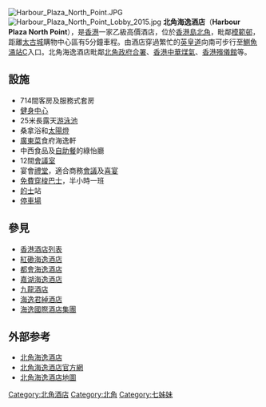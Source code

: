 [[File:Harbour_Plaza_North_Point.JPG|thumb]]
[[File:Harbour_Plaza_North_Point_Lobby_2015.jpg|thumb]]
'''北角海逸酒店'''（'''Harbour Plaza North Point'''），是[[香港|香港]]一家乙級高價酒店，位於[[香港島|香港島]][[北角|北角]]，毗鄰[[模範邨|模範邨]]，距離[[太古城|太古城]]購物中心區有5分鐘車程。由酒店穿過繁忙的[[英皇道|英皇道]]向南可步行至[[鰂魚涌站|鰂魚涌站]]C入口。北角海逸酒店毗鄰[[北角政府合署|北角政府合署]]、[[香港中華煤氣|香港中華煤氣]]、[[香港殯儀館|香港殯儀館]]等。

==設施==
*714間客房及服務式套房
*[[健身室|健身中心]]
*25米長露天[[游泳池|游泳池]]
*桑拿浴和[[太陽燈|太陽燈]]
*[[廣東菜|廣東菜]]食府海逸軒
*中西食品及[[自助餐|自助餐]]的綠怡廳
*12間[[會議室|會議室]]
*宴會[[禮堂|禮堂]]，適合商務[[會議|會議]]及[[喜宴|喜宴]]
*[[免費|免費]][[穿梭巴士|穿梭巴士]]，半小時一班
*[[的士|的士]]站
*[[停車場|停車場]]

==參見==
*[[香港酒店列表|香港酒店列表]]
*[[紅磡海逸酒店|紅磡海逸酒店]]
*[[都會海逸酒店|都會海逸酒店]]
*[[嘉湖海逸酒店|嘉湖海逸酒店]]
*[[九龍酒店|九龍酒店]]
*[[海逸君綽酒店|海逸君綽酒店]]
*[[海逸國際酒店集團|海逸國際酒店集團]]

==外部参考==
* [http://titan24.cn/ZbE08 北角海逸酒店]{{dead link|date=2017年11月 |bot=InternetArchiveBot |fix-attempted=yes }}
* [http://www.harbour-plaza.com/hpnp 北角海逸酒店官方網] {{Wayback|url=http://www.harbour-plaza.com/hpnp |date=20080725070054 }}
* [https://web.archive.org/web/20071120085445/http://www.harbour-plaza.com/tc/hpnp/images/loc_map.gif 北角海逸酒店地圖]
{{commonscat|Harbour Plaza North Point}}

{{長江集團}}

[[Category:北角酒店|Category:北角酒店]]
[[Category:北角|Category:北角]]
[[Category:七姊妹|Category:七姊妹]]